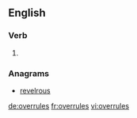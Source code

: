 ==English==

===Verb===
{{head|en}}

# {{en-third-person singular of|overrule}}

===Anagrams===
* [[revelrous#English|revelrous]]

[[de:overrules]]
[[fr:overrules]]
[[vi:overrules]]